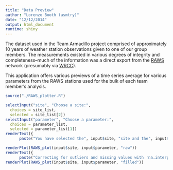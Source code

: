 ```yaml
---
title: "Data Preview"
author: "Lorenzo Booth (asmtry)"
date: "12/12/2014"
output: html_document
runtime: shiny
---
```


The dataset used in the Team Armadillo project comprised of approximately 10 years of weather station observations given to one of our group members. The measurements existed in various degrees of integrity and completeness--much of the information was a direct export from the [RAWS](http://raws.fam.nwcg.gov/) network (presumably via [WRCC](http://www.wrcc.dri.edu/)).

This application offers various previews of a time series average for various parameters from the RAWS stations used for the bulk of each team member's analysis.



```r
source("./RAWS_plotter.R")

selectInput("site", "Choose a site:",
  choices = site_list, 
  selected = site_list[2])
selectInput("parameter", "Choose a parameter:",
  choices = parameter_list, 
  selected = parameter_list[1])
renderText({ 
      paste("You have selected the", input$site, "site and the", input$parameter, "parameter.")})
```

```r
renderPlot(RAWS_plot(input$site, input$parameter, "raw"))
renderText({ 
      paste("Correcting for outliers and missing values with 'na.interp' and 'tsoutliers' from the forecast package procudes:")})
renderPlot(RAWS_plot(input$site, input$parameter, "filled"))

```
